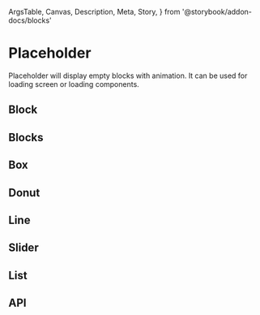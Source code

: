   ArgsTable,
  Canvas,
  Description,
  Meta,
  Story,
} from '@storybook/addon-docs/blocks'

<Meta title="Components/Placeholder" />

# Placeholder

<Description>
  Placeholder will display empty blocks with animation. It can be used for
  loading screen or loading components.
</Description>

<Canvas isColumn>
  <Story name="Basic">
    <Placeholder />
  </Story>
</Canvas>

## Block

<Canvas isColumn>
  <Story name="Block">
    <Placeholder type="block" />
  </Story>
</Canvas>

## Blocks

<Canvas isColumn>
  <Story name="Blocks">
    <Placeholder type="blocks" />
  </Story>
</Canvas>

## Box

<Canvas>
  <Story name="BoxWIthIcon">
    <Placeholder
      display="flex"
      height={130}
      width={180}
      length={4}
      type="box"
    />
  </Story>
</Canvas>

## Donut

<Canvas isColumn>
  <Story name="Donut">
    <Placeholder type="donut" />
  </Story>
</Canvas>

## Line

<Canvas isColumn>
  <Story name="Line">
    <Placeholder type="line" />
  </Story>
</Canvas>

## Slider

<Canvas isColumn>
  <Story name="Slider">
    <Placeholder type="slider" />
  </Story>
</Canvas>

## List

<Canvas isColumn>
  <Story name="List">
    <Placeholder type="list" />
  </Story>
</Canvas>

## API

<ArgsTable of={Placeholder} />

